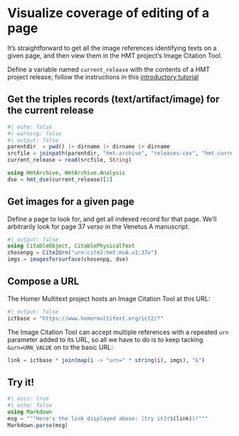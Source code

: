 # Visualize coverage of editing of a page


It's straightforward to get all the image references identifying texts on a given page, and then view them in the HMT project's Image Citation Tool.

::: {.callout-tip title="Follow along"}
Define a variable named `current_release` with the contents of a HMT project release; follow the instructions in this [introductory tutorial](../tutorials/analyze.qmd)
:::


## Get the triples records (text/artifact/image) for the current release

```julia
#| echo: false
#| warning: false
#| output: false
parentdir  = pwd() |> dirname |> dirname |> dirname
srcfile = joinpath(parentdir, "hmt-archive", "releases-cex", "hmt-current.cex")
current_release = read(srcfile, String)
```

```julia
using HmtArchive, HmtArchive.Analysis
dse = hmt_dse(current_release)[1]
```

## Get images for a given page
Define a page to look for, and get all indexed record for that page. We'll arbitrarily look for page 37 *verso* in the Venetus A manuscript.

```julia
#| output: false
using CitableObject, CitablePhysicalText
chosenpg = Cite2Urn("urn:cite2:hmt:msA.v1:37v")
imgs = imagesforsurface(chosenpg, dse)
```


## Compose a URL 

The Homer Multitext project hosts an Image Citation Tool at this URL:

```julia
#| output: false
ictbase = "https://www.homermultitext.org/ict2/?"
```


The Image Citation Tool can accept multiple references with a repeated `urn` parameter added to its URL, so all we have to do is to keep tacking `&urn=URN_VALUE` on to the basic URL:


```julia
link = ictbase * join(map(i -> "urn=" * string(i), imgs), "&")
```

## Try it!

```julia
#| asis: true
#| echo: false
using Markdown
msg = """Here's the link displayed above: [try it]($(link))!""" 
Markdown.parse(msg)
```
